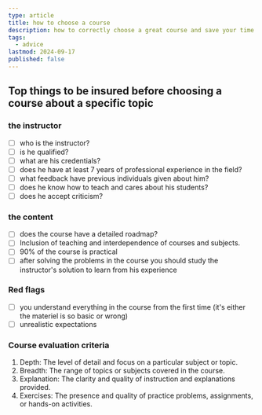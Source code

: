 ```yaml
---
type: article
title: how to choose a course
description: how to correctly choose a great course and save your time
tags:
  - advice
lastmod: 2024-09-17
published: false
---
```


## Top things to be insured before choosing a course about a specific topic

### the instructor

- [ ] who is the instructor?
- [ ] is he qualified?
- [ ] what are his credentials?
- [ ] does he have at least 7 years of professional experience in the field?
- [ ] what feedback have previous individuals given about him?
- [ ] does he know how to teach and cares about his students?
- [ ] does he accept criticism?

### the content

- [ ] does the course have a detailed roadmap?
- [ ] Inclusion of teaching and interdependence of courses and subjects.
- [ ] 90% of the course is practical
- [ ] after solving the problems in the course you should study the instructor's solution to learn from his experience

### Red flags

- [ ] you understand everything in the course from the first time (it's either the materiel is so basic or wrong)
- [ ] unrealistic expectations

### Course evaluation criteria

1. Depth: The level of detail and focus on a particular subject or topic.
2. Breadth: The range of topics or subjects covered in the course.
3. Explanation: The clarity and quality of instruction and explanations provided.
4. Exercises: The presence and quality of practice problems, assignments, or hands-on activities.
